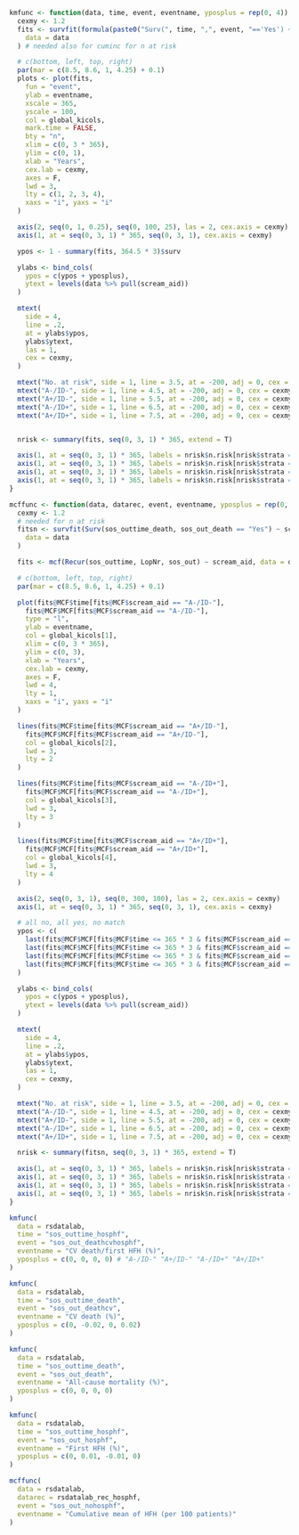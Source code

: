 ```r

kmfunc <- function(data, time, event, eventname, yposplus = rep(0, 4)) {
  cexmy <- 1.2
  fits <- survfit(formula(paste0("Surv(", time, ",", event, "=='Yes') ~ scream_aid")),
    data = data
  ) # needed also for cuminc for n at risk

  # c(bottom, left, top, right)
  par(mar = c(8.5, 8.6, 1, 4.25) + 0.1)
  plots <- plot(fits,
    fun = "event",
    ylab = eventname,
    xscale = 365,
    yscale = 100,
    col = global_kicols,
    mark.time = FALSE,
    bty = "n",
    xlim = c(0, 3 * 365),
    ylim = c(0, 1),
    xlab = "Years",
    cex.lab = cexmy,
    axes = F,
    lwd = 3,
    lty = c(1, 2, 3, 4),
    xaxs = "i", yaxs = "i"
  )

  axis(2, seq(0, 1, 0.25), seq(0, 100, 25), las = 2, cex.axis = cexmy)
  axis(1, at = seq(0, 3, 1) * 365, seq(0, 3, 1), cex.axis = cexmy)

  ypos <- 1 - summary(fits, 364.5 * 3)$surv

  ylabs <- bind_cols(
    ypos = c(ypos + yposplus),
    ytext = levels(data %>% pull(scream_aid))
  )

  mtext(
    side = 4,
    line = .2,
    at = ylabs$ypos,
    ylabs$ytext,
    las = 1,
    cex = cexmy,
  )

  mtext("No. at risk", side = 1, line = 3.5, at = -200, adj = 0, cex = cexmy, font = 2)
  mtext("A-/ID-", side = 1, line = 4.5, at = -200, adj = 0, cex = cexmy)
  mtext("A+/ID-", side = 1, line = 5.5, at = -200, adj = 0, cex = cexmy)
  mtext("A-/ID+", side = 1, line = 6.5, at = -200, adj = 0, cex = cexmy)
  mtext("A+/ID+", side = 1, line = 7.5, at = -200, adj = 0, cex = cexmy)


  nrisk <- summary(fits, seq(0, 3, 1) * 365, extend = T)

  axis(1, at = seq(0, 3, 1) * 365, labels = nrisk$n.risk[nrisk$strata == "scream_aid=A-/ID-"], line = 3.5, tick = FALSE, cex.axis = cexmy)
  axis(1, at = seq(0, 3, 1) * 365, labels = nrisk$n.risk[nrisk$strata == "scream_aid=A+/ID-"], line = 4.5, tick = FALSE, cex.axis = cexmy)
  axis(1, at = seq(0, 3, 1) * 365, labels = nrisk$n.risk[nrisk$strata == "scream_aid=A-/ID+"], line = 5.5, tick = FALSE, cex.axis = cexmy)
  axis(1, at = seq(0, 3, 1) * 365, labels = nrisk$n.risk[nrisk$strata == "scream_aid=A+/ID+"], line = 6.5, tick = FALSE, cex.axis = cexmy)
}
```

```r

mcffunc <- function(data, datarec, event, eventname, yposplus = rep(0, 2)) {
  cexmy <- 1.2
  # needed for n at risk
  fitsn <- survfit(Surv(sos_outtime_death, sos_out_death == "Yes") ~ scream_aid,
    data = data
  )

  fits <- mcf(Recur(sos_outtime, LopNr, sos_out) ~ scream_aid, data = datarec)

  # c(bottom, left, top, right)
  par(mar = c(8.5, 8.6, 1, 4.25) + 0.1)

  plot(fits@MCF$time[fits@MCF$scream_aid == "A-/ID-"],
    fits@MCF$MCF[fits@MCF$scream_aid == "A-/ID-"],
    type = "l",
    ylab = eventname,
    col = global_kicols[1],
    xlim = c(0, 3 * 365),
    ylim = c(0, 3),
    xlab = "Years",
    cex.lab = cexmy,
    axes = F,
    lwd = 4,
    lty = 1,
    xaxs = "i", yaxs = "i"
  )

  lines(fits@MCF$time[fits@MCF$scream_aid == "A+/ID-"],
    fits@MCF$MCF[fits@MCF$scream_aid == "A+/ID-"],
    col = global_kicols[2],
    lwd = 3,
    lty = 2
  )

  lines(fits@MCF$time[fits@MCF$scream_aid == "A-/ID+"],
    fits@MCF$MCF[fits@MCF$scream_aid == "A-/ID+"],
    col = global_kicols[3],
    lwd = 3,
    lty = 3
  )

  lines(fits@MCF$time[fits@MCF$scream_aid == "A+/ID+"],
    fits@MCF$MCF[fits@MCF$scream_aid == "A+/ID+"],
    col = global_kicols[4],
    lwd = 3,
    lty = 4
  )

  axis(2, seq(0, 3, 1), seq(0, 300, 100), las = 2, cex.axis = cexmy)
  axis(1, at = seq(0, 3, 1) * 365, seq(0, 3, 1), cex.axis = cexmy)

  # all no, all yes, no match
  ypos <- c(
    last(fits@MCF$MCF[fits@MCF$time <= 365 * 3 & fits@MCF$scream_aid == "A-/ID-"]),
    last(fits@MCF$MCF[fits@MCF$time <= 365 * 3 & fits@MCF$scream_aid == "A+/ID-"]),
    last(fits@MCF$MCF[fits@MCF$time <= 365 * 3 & fits@MCF$scream_aid == "A-/ID+"]),
    last(fits@MCF$MCF[fits@MCF$time <= 365 * 3 & fits@MCF$scream_aid == "A+/ID+"])
  )

  ylabs <- bind_cols(
    ypos = c(ypos + yposplus),
    ytext = levels(data %>% pull(scream_aid))
  )

  mtext(
    side = 4,
    line = .2,
    at = ylabs$ypos,
    ylabs$ytext,
    las = 1,
    cex = cexmy,
  )

  mtext("No. at risk", side = 1, line = 3.5, at = -200, adj = 0, cex = cexmy, font = 2)
  mtext("A-/ID-", side = 1, line = 4.5, at = -200, adj = 0, cex = cexmy)
  mtext("A+/ID-", side = 1, line = 5.5, at = -200, adj = 0, cex = cexmy)
  mtext("A-/ID+", side = 1, line = 6.5, at = -200, adj = 0, cex = cexmy)
  mtext("A+/ID+", side = 1, line = 7.5, at = -200, adj = 0, cex = cexmy)

  nrisk <- summary(fitsn, seq(0, 3, 1) * 365, extend = T)

  axis(1, at = seq(0, 3, 1) * 365, labels = nrisk$n.risk[nrisk$strata == "scream_aid=A-/ID-"], line = 3.5, tick = FALSE, cex.axis = cexmy)
  axis(1, at = seq(0, 3, 1) * 365, labels = nrisk$n.risk[nrisk$strata == "scream_aid=A+/ID-"], line = 4.5, tick = FALSE, cex.axis = cexmy)
  axis(1, at = seq(0, 3, 1) * 365, labels = nrisk$n.risk[nrisk$strata == "scream_aid=A-/ID+"], line = 5.5, tick = FALSE, cex.axis = cexmy)
  axis(1, at = seq(0, 3, 1) * 365, labels = nrisk$n.risk[nrisk$strata == "scream_aid=A+/ID+"], line = 6.5, tick = FALSE, cex.axis = cexmy)
}
```

```r
kmfunc(
  data = rsdatalab,
  time = "sos_outtime_hosphf",
  event = "sos_out_deathcvhosphf",
  eventname = "CV death/first HFH (%)",
  yposplus = c(0, 0, 0, 0) # "A-/ID-" "A+/ID-" "A-/ID+" "A+/ID+"
)
```

```r
kmfunc(
  data = rsdatalab,
  time = "sos_outtime_death",
  event = "sos_out_deathcv",
  eventname = "CV death (%)",
  yposplus = c(0, -0.02, 0, 0.02)
)
```

```r
kmfunc(
  data = rsdatalab,
  time = "sos_outtime_death",
  event = "sos_out_death",
  eventname = "All-cause mortality (%)",
  yposplus = c(0, 0, 0, 0)
)
```

```r
kmfunc(
  data = rsdatalab,
  time = "sos_outtime_hosphf",
  event = "sos_out_hosphf",
  eventname = "First HFH (%)",
  yposplus = c(0, 0.01, -0.01, 0)
)
```

```r
mcffunc(
  data = rsdatalab,
  datarec = rsdatalab_rec_hosphf,
  event = "sos_out_nohosphf",
  eventname = "Cumulative mean of HFH (per 100 patients)"
)
```
